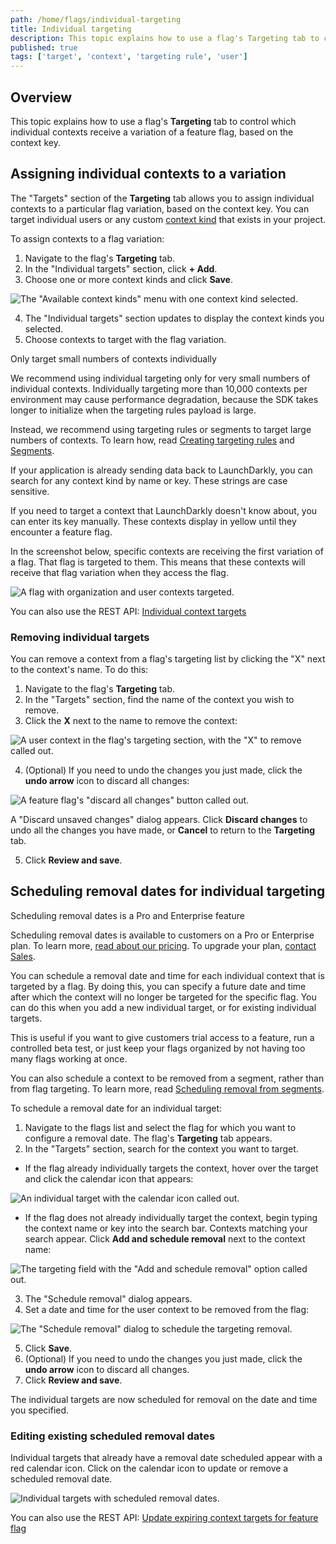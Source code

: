 ```yaml
---
path: /home/flags/individual-targeting
title: Individual targeting
description: This topic explains how to use a flag's Targeting tab to control which individual contexts receive a variation of a feature flag, based on the context key.
published: true
tags: ['target', 'context', 'targeting rule', 'user']
---
```


## Overview

This topic explains how to use a flag's **Targeting** tab to control which individual contexts receive a variation of a feature flag, based on the context key.

## Assigning individual contexts to a variation

The "Targets" section of the **Targeting** tab allows you to assign individual contexts to a particular flag variation, based on the context key. You can target individual users or any custom [context kind](/home/contexts/context-kinds) that exists in your project.

To assign contexts to a flag variation:

1. Navigate to the flag's **Targeting** tab.
2. In the "Individual targets" section, click **+ Add**.
3. Choose one or more context kinds and click **Save**.

![The "Available context kinds" menu with one context kind selected.](targeting-available-context-kinds.png)


4. The "Individual targets" section updates to display the context kinds you selected.
5. Choose contexts to target with the flag variation.

<Callout intent="info">
<CalloutTitle>Only target small numbers of contexts individually</CalloutTitle>
<CalloutDescription>

We recommend using individual targeting only for very small numbers of individual contexts. Individually targeting more than 10,000 contexts per environment may cause performance degradation, because the SDK takes longer to initialize when the targeting rules payload is large. 

Instead, we recommend using targeting rules or segments to target large numbers of contexts. To learn how, read [Creating targeting rules](/home/flags/targeting-rules#creating-targeting-rules) and [Segments](/home/contexts/segments).

</CalloutDescription>
</Callout>

If your application is already sending data back to LaunchDarkly, you can search for any context kind by name or key. These strings are case sensitive.

If you need to target a context that LaunchDarkly doesn't know about, you can enter its key manually. These contexts display in yellow until they encounter a feature flag.

In the screenshot below, specific contexts are receiving the first variation of a flag. That flag is targeted to them. This means that these contexts will receive that flag variation when they access the flag.

![A flag with organization and user contexts targeted.](flag-targeting-individual-contexts.png)

<LearnMore>

You can also use the REST API: [Individual context targets](https://apidocs.launchdarkly.com/tag/Feature-flags#section/Individual-context-targets)

</LearnMore>

### Removing individual targets

You can remove a context from a flag's targeting list by clicking the "X" next to the context's name. To do this:

1. Navigate to the flag's **Targeting** tab.
2. In the "Targets" section, find the name of the context you wish to remove.
3. Click the **X** next to the name to remove the context:

  ![A user context in the flag's targeting section, with the "X" to remove called out.](flag-targeting-remove-user-callout.png)

4. (Optional) If you need to undo the changes you just made, click the **undo arrow** icon to discard all changes:

  ![A feature flag's "discard all changes" button called out.](flag-targeting-discard-changes.png)

  A "Discard unsaved changes" dialog appears. Click **Discard changes** to undo all the changes you have made, or **Cancel** to return to the **Targeting** tab.

5. Click **Review and save**.

## Scheduling removal dates for individual targeting

<Callout intent="primary">
<CalloutTitle>Scheduling removal dates is a Pro and Enterprise feature</CalloutTitle>
<CalloutDescription>

Scheduling removal dates is available to customers on a Pro or Enterprise plan. To learn more, [read about our pricing](https://launchdarkly.com/pricing/). To upgrade your plan, [contact Sales](https://launchdarkly.com/contact-sales/).

</CalloutDescription>
</Callout>

You can schedule a removal date and time for each individual context that is targeted by a flag. By doing this, you can specify a future date and time after which the context will no longer be targeted for the specific flag. You can do this when you add a new individual target, or for existing individual targets.

This is useful if you want to give customers trial access to a feature, run a controlled beta test, or just keep your flags organized by not having too many flags working at once.

You can also schedule a context to be removed from a segment, rather than from flag targeting. To learn more, read [Scheduling removal from segments](/home/contexts/standard-segments#scheduling-context-removal-from-segments).

To schedule a removal date for an individual target:
1. Navigate to the flags list and select the flag for which you want to configure a removal date. The flag's **Targeting** tab appears.
2. In the "Targets" section, search for the context you want to target.
  - If the flag already individually targets the context, hover over the target and click the calendar icon that appears:

  ![An individual target with the calendar icon called out.](context-targeting-calendar-callout.png)

  - If the flag does not already individually target the context, begin typing the context name or key into the search bar. Contexts matching your search appear. Click **Add and schedule removal** next to the context name: 

  ![The targeting field with the "Add and schedule removal" option called out.](context-targeting-add-schedule-removal.png)

3. The "Schedule removal" dialog appears.
4. Set a date and time for the user context to be removed from the flag:

![The "Schedule removal" dialog to schedule the targeting removal.](context-targeting-removal-date.png)

5. Click **Save**.
6. (Optional) If you need to undo the changes you just made, click the **undo arrow** icon to discard all changes.
7. Click **Review and save**.

The individual targets are now scheduled for removal on the date and time you specified.

### Editing existing scheduled removal dates

Individual targets that already have a removal date scheduled appear with a red calendar icon. Click on the calendar icon to update or remove a scheduled removal date.

![Individual targets with scheduled removal dates.](context-targeting-removal-date-scheduled.png)

<LearnMore>

You can also use the REST API: [Update expiring context targets for feature flag](https://apidocs.launchdarkly.com/tag/Feature-flags#operation/patchExpiringTargets)

</LearnMore>
